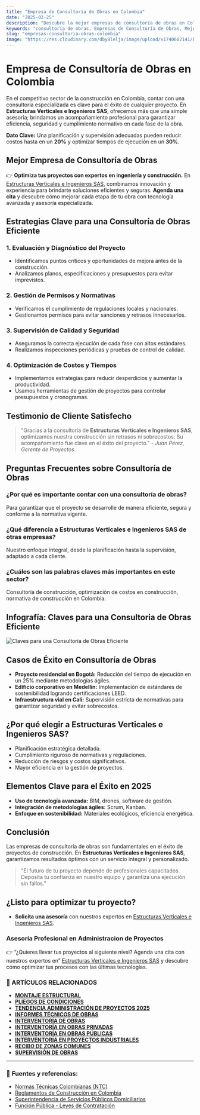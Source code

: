 ```yaml
---
title: "Empresa de Consultoría de Obras en Colombia"
date: "2025-02-25"
description: "Descubre la mejor empresas de consultoría de obras en Colombia y cómo optimizar tu proyecto con expertos."
keywords: "consultoría de obras, Empresas de Consultoría de Obras, Mejor Empresas de Consultoría de Obras, empresas de construcción, supervisión de proyectos, gestión de obras, Estructuras Verticales e Ingenieros SAS, consultoría de construcción, optimización de costos en construcción, normativa de construcción en Colombia"
slug: "empresas-consultoria-obras-colombia"
image: "https://res.cloudinary.com/dby8lelja/image/upload/v1740602141/Estructuras%20Verticales%20e%20Ingenieros%20SAS/Imagenes%20Blog/Empresas_de_Consultor%C3%ADa_de_Obras_en_Colombia_nxmqz3.webp"
---
```


# Empresa de Consultoría de Obras en Colombia

En el competitivo sector de la construcción en Colombia, contar con una consultoría especializada es clave para el éxito de cualquier proyecto. En **Estructuras Verticales e Ingenieros SAS**, ofrecemos más que una simple asesoría; brindamos un acompañamiento profesional para garantizar eficiencia, seguridad y cumplimiento normativo en cada fase de la obra.

**Dato Clave:** Una planificación y supervisión adecuadas pueden reducir costos hasta en un **20%** y optimizar tiempos de ejecución en un **30%**.

## Mejor Empresa de Consultoría de Obras  

👉 **Optimiza tus proyectos con expertos en ingeniería y construcción.** En [Estructuras Verticales e Ingenieros SAS](https://www.estructurasverticales.com/), combinamos innovación y experiencia para brindarte soluciones eficientes y seguras. **Agenda una cita** y descubre cómo mejorar cada etapa de tu obra con tecnología avanzada y asesoría especializada.  

## Estrategias Clave para una Consultoría de Obras Eficiente

### 1. Evaluación y Diagnóstico del Proyecto

- Identificamos puntos críticos y oportunidades de mejora antes de la construcción.
- Analizamos planos, especificaciones y presupuestos para evitar imprevistos.

### 2. Gestión de Permisos y Normativas

- Verificamos el cumplimiento de regulaciones locales y nacionales.
- Gestionamos permisos para evitar sanciones y retrasos innecesarios.

### 3. Supervisión de Calidad y Seguridad

- Aseguramos la correcta ejecución de cada fase con altos estándares.
- Realizamos inspecciones periódicas y pruebas de control de calidad.

### 4. Optimización de Costos y Tiempos

- Implementamos estrategias para reducir desperdicios y aumentar la productividad.
- Usamos herramientas de gestión de proyectos para controlar presupuestos y cronogramas.



## Testimonio de Cliente Satisfecho

> "Gracias a la consultoría de **Estructuras Verticales e Ingenieros SAS**, optimizamos nuestra construcción sin retrasos ni sobrecostos. Su acompañamiento fue clave en el éxito del proyecto." - *Juan Pérez, Gerente de Proyectos.*

## Preguntas Frecuentes sobre Consultoría de Obras

### ¿Por qué es importante contar con una consultoría de obras?

Para garantizar que el proyecto se desarrolle de manera eficiente, segura y conforme a la normativa vigente.

### ¿Qué diferencia a Estructuras Verticales e Ingenieros SAS de otras empresas?

Nuestro enfoque integral, desde la planificación hasta la supervisión, adaptado a cada cliente.

### ¿Cuáles son las palabras claves más importantes en este sector?

Consultoría de construcción, optimización de costos en construcción, normativa de construcción en Colombia.


## Infografía: Claves para una Consultoria de Obras Eficiente  

![Claves para una Consultoria de Obras Eficiente ](https://res.cloudinary.com/dby8lelja/image/upload/v1739806246/Estructuras%20Verticales%20e%20Ingenieros%20SAS/Imagenes%20Blog/Consultoria_de_obras_infografia_dpjy3l.webp)  


## Casos de Éxito en Consultoría de Obras

- **Proyecto residencial en Bogotá:** Reducción del tiempo de ejecución en un 25% mediante metodologías ágiles.
- **Edificio corporativo en Medellín:** Implementación de estándares de sostenibilidad logrando certificaciones LEED.
- **Infraestructura vial en Cali:** Supervisión estricta de normativas para garantizar seguridad y evitar sobrecostos.

## ¿Por qué elegir a Estructuras Verticales e Ingenieros SAS?

- Planificación estratégica detallada.
- Cumplimiento riguroso de normativas y regulaciones.
- Reducción de riesgos y costos significativos.
- Mayor eficiencia en la gestión de proyectos.

## Elementos Clave para el Éxito en 2025

- **Uso de tecnología avanzada:** BIM, drones, software de gestión.
- **Integración de metodologías ágiles:** Scrum, Kanban.
- **Enfoque en sostenibilidad:** Materiales ecológicos, eficiencia energética.

## Conclusión

Las empresas de consultoría de obras son fundamentales en el éxito de proyectos de construcción. En **Estructuras Verticales e Ingenieros SAS**, garantizamos resultados óptimos con un servicio integral y personalizado.

> "El futuro de tu proyecto depende de profesionales capacitados. Deposita tu confianza en nuestro equipo y garantiza una ejecución sin fallos."

## ¿Listo para optimizar tu proyecto?

- **Solicita una asesoría** con nuestros expertos en [Estructuras Verticales e Ingenieros SAS](https://www.estructurasverticales.com/).

### Asesoría Profesional en Administracion de Proyectos  

👉 “¿Quieres llevar tus proyectos al siguiente nivel? Agenda una cita con nuestros expertos en” [Estructuras Verticales e Ingenieros SAS](https://www.estructurasverticales.com/) y descubre cómo optimizar tus procesos con las últimas tecnologías.  


### 📌 ARTÍCULOS RELACIONADOS  

- **[MONTAJE ESTRUCTURAL](https://www.estructurasverticales.com/blog/montaje-estructural-construccion)**  
- **[PLIEGOS DE CONDICIONES](https://www.estructurasverticales.com/blog/elaboracion-pliegos-condiciones)**  
- **[TENDENCIA ADMINISTRACIÓN DE PROYECTOS 2025](https://www.estructurasverticales.com/blog/administracion-proyectos-construccion)**  
- **[INFORMES TÉCNICOS DE OBRAS](https://www.estructurasverticales.com/blog/informes-tecnicos-obras)**  
- **[INTERVENTORÍA DE OBRAS](https://www.estructurasverticales.com/blog/interventoria-obras-colombia)**  
- **[INTERVENTORÍA EN OBRAS PRIVADAS](https://www.estructurasverticales.com/blog/interventoria-obras-privadas)**  
- **[INTERVENTORÍA EN OBRAS PÚBLICAS](https://www.estructurasverticales.com/blog/interventoria-obras-publicas)**  
- **[INTERVENTORÍA EN PROYECTOS INDUSTRIALES](https://www.estructurasverticales.com/blog/interventoria-proyectos-industriales)**  
- **[RECIBO DE ZONAS COMUNES](https://www.estructurasverticales.com/blog/recibo-zonas-comunes-ph)**  
- **[SUPERVISIÓN DE OBRAS](https://www.estructurasverticales.com/blog/supervision-obras-construccion)**  


---

### 🔗 **Fuentes y referencias:**  

- [Normas Técnicas Colombianas (NTC)](https://www.icontec.org/)  
- [Reglamentos de Construcción en Colombia](https://www.minvivienda.gov.co/)  
- [Superintendencia de Servicios Públicos Domiciliarios](https://www.superservicios.gov.co/)  
- [Función Pública - Leyes de Contratación](https://www.funcionpublica.gov.co/)  